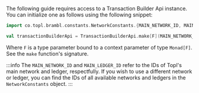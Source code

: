 
The following guide requires access to a Transaction Builder Api instance. You can initialize one as follows using the
following snippet:

```scala
import co.topl.brambl.constants.NetworkConstants.{MAIN_NETWORK_ID, MAIN_LEDGER_ID}

val transactionBuilderApi = TransactionBuilderApi.make[F](MAIN_NETWORK_ID, MAIN_LEDGER_ID)
```

 Where `F` is a type parameter bound to a context parameter of type `Monad[F]`. See the `make`
 function's <ScaladocLink path="co/topl/brambl/builders/TransactionBuilderApi$.html">signature</ScaladocLink>.


:::info
The `MAIN_NETWORK_ID` and `MAIN_LEDGER_ID` refer to the IDs of Topl's main network and ledger, respectfully. If you
wish to use a different network or ledger, you can find the IDs of all available networks and ledgers in
the <ScaladocLink path="co/topl/brambl/constants/NetworkConstants$.html"><code>NetworkConstants</code></ScaladocLink> object.
:::